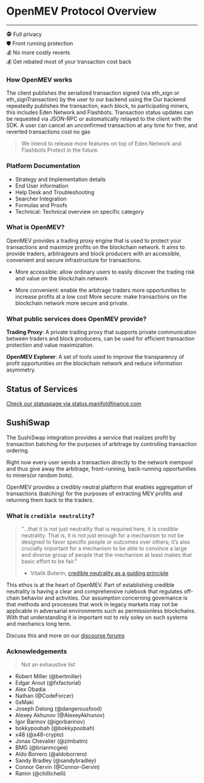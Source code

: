 # OpenMEV Protocol Overview

---

🕵️ Full privacy <br />
🛡️ Front running protection <br />
💰 No more costly reverts <br />
💰 Get rebated most of your transaction cost back <br />


### How OpenMEV works

The client publishes the serialized transaction signed (via eth_sign or eth_signTransaction) by the user to our backend using the
Our backend repeatedly publishes the transaction, each block, to participating miners, this includes Eden Network and Flashbots.
Transaction status updates can be requested via JSON-RPC or automatically relayed to the client with the SDK.
A user can cancel an unconfirmed transaction at any time for free, and reverted transactions cost no gas


> We intend to release more features on top of Eden Network and Flashbots Protect in the future.


### Platform Documentation

- Strategy and Implementation details
- End User information
- Help Desk and Troubleshooting
- Searcher Integration
- Formulas and Proofs
- Technical: Technical overview on specific category

### What is OpenMEV?

OpenMEV provides a trading proxy engine that is used to protect your
transactions and maximize profits on the blockchain network. It aims to provide
traders, arbitrageurs and block producers with an accessible, convenient and
secure infrastructure for transactions.

- More accessible: allow ordinary users to easily discover the trading risk and
  value on the blockchain network

- More convenient: enable the arbitrage traders more opportunities to increase
  profits at a low cost More secure: make transactions on the blockchain network
  more secure and private.

### What public services does OpenMEV provide?

**Trading Proxy**: A private trading proxy that supports private communication
between traders and block producers, can be used for efficient transaction
protection and value maximization.

**OpenMEV Explorer**: A set of tools used to improve the transparency of profit
opportunities on the blockchain network and reduce information asymmetry.

## Status of Services

[Check our statuspage via status.manifoldfinance.com](https://status.manifoldfinance.com/)

## SushiSwap

The SushiSwap integration provides a service that realizes profit by transaction
batching for the purposes of arbitrage by controlling transaction ordering.

Right now every user sends a transaction directly to the network mempool and
thus give away the arbitrage, front-running, back-running opportunities to
miners(or random bots).

OpenMEV provides a credibly neutral platform that enables aggregation of
transactions (batching) for the purposes of extracting MEV profits and returning
them back to the traders.

### What is `credible neutrality`?

> "...that it is not just neutrality that is required here, it is credible
> neutrality. That is, it is not just enough for a mechanism to not be designed
> to favor specific people or outcomes over others; it’s also crucially
> important for a mechanism to be able to convince a large and diverse group of
> people that the mechanism at least makes that basic effort to be fair."
>
> - Vitalik Buterin,
>   [credible neutrality as a guiding principle](https://nakamoto.com/credible-neutrality/)

This ethos is at the heart of OpenMEV. Part of establishing credible neutrality
is having a clear and comprehensive rulebook that regulates off-chain behavior
and activities. Our assumption concerning governance is that methods and
processes that work in legacy markets may not be applicable in adversarial
environments such as permissionless blockchains. With that understanding it is
important not to rely soley on such systems and mechanics long term.

Discuss this and more on our [discourse forums](https://forums.manifoldfinance.com)

### Acknowledgements

> Not an exhaustive list

- Robert Miller (@bertmiller)
- Edgar Arout (@fxfactorial)
- Alex Obadia
- Nathan (@CodeForcer)
- 0xMaki
- Joseph Delong (@dangerousfood)
- Alexey Akhunov (@AlexeyAkhunov)
- Igor Barinov (@igorbarinov)
- bokkypoobah (@bokkypoobah)
- x48 (@x48-crypto)
- Jonas Chevalier (@zimbatm)
- BMG (@brianmcgee)
- Aldo Borrero (@aldoborrero)
- Sandy Bradley (@sandybradley)
- Connor Gervin (@Connor-Gervin)
- Ramin (@chillichelli)
